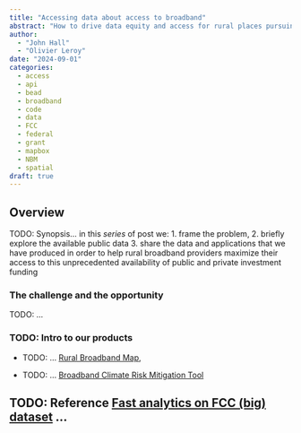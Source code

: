 ```yaml
---
title: "Accessing data about access to broadband"
abstract: "How to drive data equity and access for rural places pursuing federal grants from the Broadband Equity Access and Deployment (BEAD) program"
author:
  - "John Hall"
  - "Olivier Leroy"
date: "2024-09-01"
categories:
  - access
  - api
  - bead
  - broadband
  - code
  - data
  - FCC
  - federal
  - grant
  - mapbox
  - NBM
  - spatial
draft: true
---
```


## Overview

TODO: Synopsis... in this _series_ of post we:
  1. frame the problem,
  2. briefly explore the available public data
  3. share the data and applications that we have produced in order to help rural broadband providers maximize their access to this unprecedented availability of public and private investment funding

### The challenge and the opportunity

TODO: ...

### TODO: Intro to our products

  - TODO: ... [Rural Broadband Map](https://rural-broadband-map.ruralinnovation.us/),

  - TODO: ... [Broadband Climate Risk Mitigation Tool](https://broadband-risk.ruralinnovation.us/)


## TODO: Reference [Fast analytics on FCC (big) dataset](../fcc-duckdb) ...
